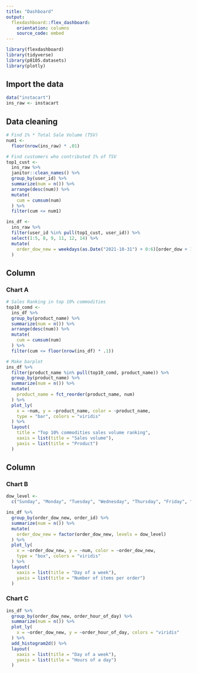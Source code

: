 ```yaml
---
title: "Dashboard"
output: 
  flexdashboard::flex_dashboard:
    orientation: columns
    source_code: embed
---
```


```r
library(flexdashboard)
library(tidyverse)
library(p8105.datasets)
library(plotly)
```

## Import the data

```r
data("instacart")
ins_raw <- instacart
```

## Data cleaning

```r
# Find 1% * Total Sale Volume (TSV)
num1 <- 
  floor(nrow(ins_raw) * .01)

# Find customers who contributed 1% of TSV
top1_cust <- 
  ins_raw %>% 
  janitor::clean_names() %>% 
  group_by(user_id) %>% 
  summarize(num = n()) %>% 
  arrange(desc(num)) %>% 
  mutate(
    cum = cumsum(num)
  ) %>% 
  filter(cum <= num1)

ins_df <- 
  ins_raw %>% 
  filter(user_id %in% pull(top1_cust, user_id)) %>% 
  select(1:5, 8, 9, 11, 12, 14) %>% 
  mutate(
    order_dow_new = weekdays(as.Date("2021-10-31") + 0:6)[order_dow + 1]
  )
```

Column {data-width=9500}
-----------------------------------------------------------------------

### Chart A

```r
# Sales Ranking in top 10% commodities
top10_comd <- 
  ins_df %>% 
  group_by(product_name) %>% 
  summarize(num = n()) %>% 
  arrange(desc(num)) %>% 
  mutate(
    cum = cumsum(num)
  ) %>% 
  filter(cum <= floor(nrow(ins_df) * .1))

# Make barplot
ins_df %>% 
  filter(product_name %in% pull(top10_comd, product_name)) %>% 
  group_by(product_name) %>% 
  summarize(num = n()) %>% 
  mutate(
    product_name = fct_reorder(product_name, num)
  ) %>% 
  plot_ly(
    x = ~num, y = ~product_name, color = ~product_name,
    type = "bar", colors = "viridis"
  ) %>% 
  layout(
    title = "Top 10% commodities sales volume ranking",
    xaxis = list(title = "Sales volume"),
    yaxis = list(title = "Product")
  )
```

Column {data-width=4000}
-----------------------------------------------------------------------

### Chart B

```r
dow_level <- 
  c("Sunday", "Monday", "Tuesday", "Wednesday", "Thursday", "Friday", "Saturday")

ins_df %>% 
  group_by(order_dow_new, order_id) %>% 
  summarize(num = n()) %>% 
  mutate(
    order_dow_new = factor(order_dow_new, levels = dow_level)
  ) %>% 
  plot_ly(
    x = ~order_dow_new, y = ~num, color = ~order_dow_new,
    type = "box", colors = "viridis"
  ) %>% 
  layout(
    xaxis = list(title = "Day of a week"),
    yaxis = list(title = "Number of items per order")
  )
```

### Chart C

```r
ins_df %>% 
  group_by(order_dow_new, order_hour_of_day) %>% 
  summarize(num = n()) %>% 
  plot_ly(
    x = ~order_dow_new, y = ~order_hour_of_day, colors = "viridis"
  ) %>% 
  add_histogram2d() %>% 
  layout(
    xaxis = list(title = "Day of a week"),
    yaxis = list(title = "Hours of a day")
  )
```

